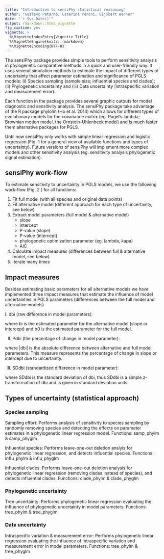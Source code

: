 ```yaml
---
title: "Introduction to sensiPhy statistical reasoning"
author: "Gustavo Paterno; Caterina Penoni; Gijsbert Werner"
date: "`r Sys.Date()`"
output: rmarkdown::html_vignette
fig_caption: yes
vignette: >
  %\VignetteIndexEntry{Vignette Title}
  %\VignetteEngine{knitr::rmarkdown}
  %\VignetteEncoding{UTF-8}
---
```


The sensiPhy package provides simple tools to perform sensitivity analysis in phylogenetic comparative methods in a quick and user-friendly way. It uses several simulation methods to estimate the impact of different types of uncertainty that affect parameter estimation and significance of PGLS models: (i) Species sampling (sample size; influential species and clades); (ii) Phylogenetic uncertainty and (iii) Data uncertainty (intraspecific variation and measurement error). 

Each function in the package provides several graphic outputs for model diagnostic and sensitivity analysis. The sensiPhy package take advantage of the R package phylolm (Ho et al. 2014) which allows for different types of evolutionary models for the covariance matrix (eg. Pagel's lambda; Brownian motion model, the Ornstein-Uhlenbeck model) and is much faster them alternative packages for PGLS.

Until now sensiPhy only works with simple linear regression and logistic regression (Fig. 1 for a general view of available functions and types of uncertainty). Future versions of sensiPhy will implement more complex models and other sensitivity analysis (eg. sensitivity analysis phylogenetic signal estimation). 

## sensiPhy work-flow
To estimate sensitivity to uncertainty in PGLS models, we use the following work-flow (Fig. 2 ) for all functions:

1. Fit full model (with all species and original data points)
2. Fit alternative model (different approach for each type of uncertainty, see below)
3. Extract model parameters (full model & alternative model)  
    * slope  
    * intercept  
    * P-value (slope)  
    * P-value (intercept)  
    * phylogenetic optimization parameter (eg. lambda, kapa)   	
    * AIC  
4. Calculate impact measures (differences between full & alternative model, see below)
5. Iterate many times

## Impact measures

Besides estimating basic parameters for all alternative models we have implemented three impact measures that estimate the influence of model uncertainties in PGLS parameters (differences between the full model and alternative models)


I. dbi (raw difference in model parameters):


where bi is the estimated parameter for the alternative model (slope or intercept) and b0 is the estimated parameter for the full model.  

II. Pdbi (the percentage of change in model parameter):  


where |dbi| is the absolute difference between alternative and full model parameters. This measure represents the percentage of change in slope or intercept due to uncertainty.

III. SDdbi (standardized difference in model parameter):  



 

where SDdbi is the standard deviation of dbi, thus SDdbi is a simple z-transformation of dbi and is given in standard deviation units.  


## Types of uncertainty (statistical approach)

### Species sampling

Sampling effort: Performs analysis of sensitivity to species sampling by randomly removing species and detecting the effects on parameter estimates in a phylogenetic linear regression model.
Functions: samp_phylm & samp_phyglm

Influential species: Performs leave-one-out deletion analyis for phylogenetic linear regression, and detects influential species.
Functions: influ_phylm & influ_phyglm

Influential clades: Performs leave-one-out deletion analysis for phylogenetic linear regression (removing clades instead of species), and detects influential clades.
Functions: clade_phylm & clade_phyglm

### Phylogenetic uncertainty

Tree uncertainty: Performs phylogenetic linear regression evaluating the influence of phylogenetic uncertainty in model parameters.
Functions: tree_phylm & tree_phyglm


### Data uncertainty

Intraspecific variation & measurement error: Performs phylogenetic linear regression evaluating the influence of intraspecific variation and measurement error in model parameters. 
Functions: tree_phylm & tree_phyglm
